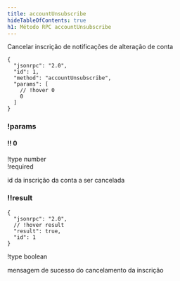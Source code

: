 ```yaml
---
title: accountUnsubscribe
hideTableOfContents: true
h1: Método RPC accountUnsubscribe
---
```


Cancelar inscrição de notificações de alteração de conta

<APIMethod>

```jsonc !!request
{
  "jsonrpc": "2.0",
  "id": 1,
  "method": "accountUnsubscribe",
  "params": [
    // !hover 0
    0
  ]
}
```

### !params

#### !! 0

!type number  
!required

id da inscrição da conta a ser cancelada

### !!result

```jsonc !response
{
  "jsonrpc": "2.0",
  // !hover result
  "result": true,
  "id": 1
}
```

!type boolean

mensagem de sucesso do cancelamento da inscrição

</APIMethod>
